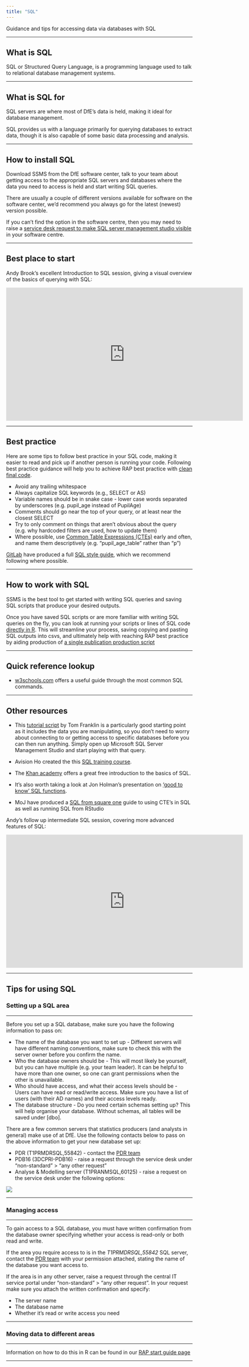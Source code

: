 ```yaml
---
title: "SQL"
---
```


<p class="text-muted">Guidance and tips for accessing data via databases with SQL</p>

---

## What is SQL

SQL or Structured Query Language, is a programming language used to talk to relational database management systems.

---

## What is SQL for

SQL servers are where most of DfE's data is held, making it ideal for database management.

SQL provides us with a language primarily for querying databases to extract data, though it is also capable of some basic data processing and analysis.

---

## How to install SQL

Download SSMS from the DfE software center, talk to your team about getting access to the appropriate SQL servers and databases where the data you need to access is held and start writing SQL queries.

There are usually a couple of different versions available for software on the software center, we'd recommend you always go for the latest (newest) version possible.

If you can't find the option in the software centre, then you may need to raise a [service desk request to make SQL server management studio visible](https://dfe.service-now.com/serviceportal?id=sc_cat_item&sys_id=55d3f68edb7b66005ca2fddabf96197e) in your software centre.

---

## Best place to start

Andy Brook's excellent Introduction to SQL session, giving a visual overview of the basics of querying with SQL:

<div align="center">
<iframe width="640" height="360" align="middle" src="https://web.microsoftstream.com/embed/video/2a42789f-5183-4a79-b159-ec4a46e530d7?autoplay=false&amp;showinfo=false" allowfullscreen style="border:none;"></iframe>
</div>

---

## Best practice

Here are some tips to follow best practice in your SQL code, making it easier to read and pick up if another person is running your code. Following best practice guidance will help you to achieve RAP best practice with [clean final code](../RAP/rap-statistics.html#clean-final-code).

* Avoid any trailing whitespace
* Always capitalize SQL keywords (e.g., SELECT or AS)
* Variable names should be in snake case - lower case words separated by underscores (e.g. pupil_age instead of PupilAge)
* Comments should go near the top of your query, or at least near the closest SELECT
* Try to only comment on things that aren't obvious about the query (e.g. why hardcoded filters are used, how to update them)
* Where possible, use [Common Table Expressions (CTEs)](https://www.essentialsql.com/introduction-common-table-expressions-ctes/){target="_blank" rel="noopener noreferrer"} early and often, and name them descriptively (e.g. "pupil_age_table" rather than "p")

[GitLab](https://about.gitlab.com/) have produced a full [SQL style guide](https://handbook.gitlab.com/handbook/enterprise-data/platform/sql-style-guide/), which we recommend following where possible.

---

## How to work with SQL


SSMS is the best tool to get started with writing SQL queries and saving SQL scripts that produce your desired outputs. 

Once you have saved SQL scripts or are more familiar with writing SQL queries on the fly, you can look at running your scripts or lines of SQL code [directly in R](../RAP/rap-statistics.html#connecting-r-to-sql). This will streamline your process, saving copying and pasting SQL outputs into csvs, and ultimately help with reaching RAP best practice by aiding production of [a single publication production script](../RAP/rap-statistics.html#whole-publication-production-scripts)

---

## Quick reference lookup


- [w3schools.com](https://www.w3schools.com/sql/default.asp){target="_blank" rel="noopener noreferrer"} offers a useful guide through the most common SQL commands.

---

## Other resources

- This [tutorial script](https://github.com/TomFranklin/sql-applied-data-tidying/blob/master/data_tidying_l_and_d.sql){target="_blank" rel="noopener noreferrer"} by Tom Franklin is a particularly good starting point as it includes the data you are manipulating, so you don't need to worry about connecting to or getting access to specific databases before you can then run anything. Simply open up Microsoft SQL Server Management Studio and start playing with that query.

- Avision Ho created the this [SQL training course](https://github.com/avisionh/Training-SQL){target="_blank" rel="noopener noreferrer"}.

- The [Khan academy](https://www.khanacademy.org/computing/computer-programming/sql){target="_blank" rel="noopener noreferrer"} offers a great free introduction to the basics of SQL.

- It's also worth taking a look at Jon Holman's presentation on ['good to know' SQL functions](https://educationgovuk.sharepoint.com/sites/sarpi/g/WorkplaceDocuments/Forms/AllItems.aspx?RootFolder=%2Fsites%2Fsarpi%2Fg%2FWorkplaceDocuments%2FInducation%20learning%20and%20career%20development%2FCoffee%20and%20Coding%2F180321%5Fjonathan%5Fsql&FolderCTID=0x012000C61C1076C17C5547A6D6D8C2A27B5D97){target="_blank" rel="noopener noreferrer"}.

- MoJ have produced a [SQL from square one](https://moj-analytical-services.github.io/SQL_from_square_one/CTEs.html){target="_blank" rel="noopener noreferrer"} guide to using CTE's in SQL as well as running SQL from RStudio

Andy's follow up intermediate SQL session, covering more advanced features of SQL:

<div align="center">
<iframe width="640" height="360" align="middle" src="https://web.microsoftstream.com/embed/video/0b96598e-1d4c-4c5e-807a-4efc264bc1cc?autoplay=false&amp;showinfo=false" allowfullscreen style="border:none;"></iframe>
</div>


---

## Tips for using SQL


### Setting up a SQL area

---

Before you set up a SQL database, make sure you have the following information to pass on:

* The name of the database you want to set up - Different servers will have different naming conventions, make sure to check this with the server owner before you confirm the name.
* Who the database owners should be - This will most likely be yourself, but you can have multiple (e.g. your team leader). It can be helpful to have more than one owner, so one can grant permissions when the other is unavailable.
* Who should have access, and what their access levels should be - Users can have read or read/write access. Make sure you have a list of users (with their AD names) and their access levels ready.
* The database structure - Do you need certain schemas setting up? This will help organise your database. Without schemas, all tables will be saved under [dbo]. 

There are a few common servers that statistics producers (and analysts in general) make use of at DfE. Use the following contacts below to pass on the above information to get your new database set up:

* PDR (T1PRMDRSQL\SQLPROD,55842) - contact the [PDR team](mailto:PupilData.REPOSITORY@education.gov.uk)
* PDB16 (3DCPRI-PDB16\ACSQLS) - raise a request through the service desk under "non-standard" > "any other request"
* Analyse & Modelling server (T1PRANMSQL\SQLPROD,60125) - raise a request on the service desk under the following options:

![](../images/A_M_SQL.PNG)

---

### Managing access

---

To gain access to a SQL database, you must have written confirmation from the database owner specifying whether your access is read-only or both read and write.

If the area you require access to is in the *T1PRMDRSQL\SQLPROD,55842* SQL server, contact the [PDR team](mailto:PupilData.REPOSITORY@education.gov.uk) with your permission attached, stating the name of the database you want access to.

If the area is in any other server, raise a request through the central IT service portal under "non-standard" > "any other request". In your request make sure you attach the written confirmation and specify:

* The server name
* The database name
* Whether it's read or write access you need

<!-- TODO: Update this, think it's service desk requests now? -->

---

### Moving data to different areas

---

Information on how to do this in R can be found in our [RAP start guide page](../RAP/rap-start-guide.html#moving-data-to-different-areas)

---



